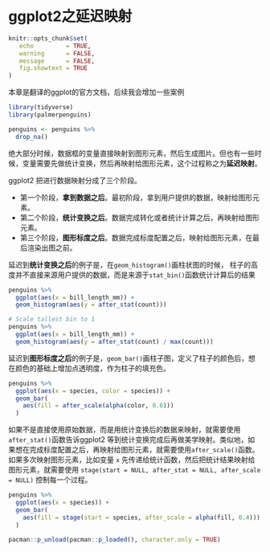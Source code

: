 # ggplot2之延迟映射 {#tidyverse-ggplot2-aes-eval}

```r
knitr::opts_chunk$set(
   echo         = TRUE, 
   warning      = FALSE, 
   message      = FALSE,
   fig.showtext = TRUE
)
```

本章是翻译的ggplot的官方文档，后续我会增加一些案例

```r
library(tidyverse)
library(palmerpenguins)

penguins <- penguins %>% 
  drop_na()
```



绝大部分时候，数据框的变量直接映射到图形元素，然后生成图片。但也有一些时候，变量需要先做统计变换，然后再映射给图形元素，这个过程称之为**延迟映射**。


ggplot2 把进行数据映射分成了三个阶段。

- 第一个阶段，**拿到数据之后**。最初阶段，拿到用户提供的数据，映射给图形元素。
- 第二个阶段，**统计变换之后**。数据完成转化或者统计计算之后，再映射给图形元素。
- 第三个阶段，**图形标度之后**。数据完成标度配置之后，映射给图形元素，在最后渲染出图之前。


延迟到**统计变换之后**的例子是，在`geom_histogram()`画柱状图的时候，
柱子的高度并不直接来源用户提供的数据，而是来源于`stat_bin()`函数统计计算后的结果

```r
penguins %>%
  ggplot(aes(x = bill_length_mm)) +
  geom_histogram(aes(y = after_stat(count)))
```


```r
# Scale tallest bin to 1
penguins %>%
  ggplot(aes(x = bill_length_mm)) +
  geom_histogram(aes(y = after_stat(count) / max(count)))
```


延迟到**图形标度之后**的例子是，`geom_bar()`画柱子图，定义了柱子的颜色后，想在颜色的基础上增加点透明度，作为柱子的填充色。

```r
penguins %>% 
  ggplot(aes(x = species, color = species)) +
  geom_bar(
    aes(fill = after_scale(alpha(color, 0.6)))
  )
```



如果不是直接使用原始数据，而是用统计变换后的数据来映射，就需要使用`after_stat()`函数告诉ggplot2 等到统计变换完成后再做美学映射。类似地，如果想在完成标度配置之后，再映射给图形元素，就需要使用`after_scale()`函数。如果多次映射图形元素，比如变量 `x` 先传递给统计函数，然后把统计结果映射给图形元素，就需要使用
`stage(start = NULL, after_stat = NULL, after_scale = NULL)` 控制每一个过程。

```r
penguins %>% 
  ggplot(aes(x = species)) +
  geom_bar(
    aes(fill = stage(start = species, after_scale = alpha(fill, 0.4)))
  )
```




```r
pacman::p_unload(pacman::p_loaded(), character.only = TRUE)
```
